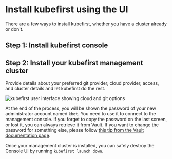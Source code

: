

# Install kubefirst using the UI

There are a few ways to install kubefirst, whether you have a cluster already or don't.

## Step 1: Install kubefirst console

<Tabs>
    <TabItem value="homebrew" label="New cluster">
      <Homebrew />
    </TabItem>
    <TabItem value="helm" label="Helm">
      <Helm />
    </TabItem>
    <TabItem value="helm-arm" label="Helm (ARM / M1 Mac / M2 Mac)">
      <HelmArm />
    </TabItem>
</Tabs>

## Step 2: Install your kubefirst management cluster

Provide details about your preferred git provider, cloud provider, access, and cluster details and let kubefirst do the rest.

![kubefirst user interface showing cloud and git options](../img/console/installer.png)

At the end of the process, you will be shown the password of your new administrator account named `kbot`. You need to use it to connect to the management console. If you forget to copy the password on the last screen, or lost it, you can always retrieve it from Vault. If you want to change the password for something else, please follow [this tip from the Vault documentation page](./vault.mdx#how-can-i-change-my-users-password).

Once your management cluster is installed, you can safely destroy the Console UI by running `kubefirst launch down`.
